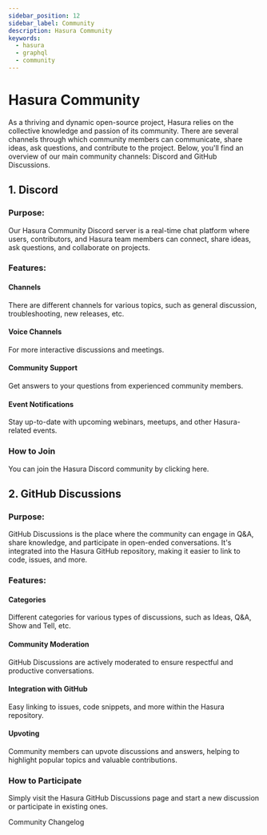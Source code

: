 ```yaml
---
sidebar_position: 12
sidebar_label: Community
description: Hasura Community
keywords:
  - hasura
  - graphql
  - community
---
```


# Hasura Community

As a thriving and dynamic open-source project, Hasura relies on the collective knowledge and passion of its community.
There are several channels through which community members can communicate, share ideas, ask questions, and contribute
to the project. Below, you'll find an overview of our main community channels: Discord and GitHub Discussions.

## 1. Discord

### Purpose:
Our Hasura Community Discord server is a real-time chat platform where users, contributors, and Hasura team members can
connect, share ideas, ask questions, and collaborate on projects.

### Features:

#### Channels
There are different channels for various topics, such as general discussion, troubleshooting, new
releases, etc.

#### Voice Channels
For more interactive discussions and meetings.

#### Community Support
Get answers to your questions from experienced community members.

#### Event Notifications
Stay up-to-date with upcoming webinars, meetups, and other Hasura-related events.

### How to Join
You can join the Hasura Discord community by clicking here.

## 2. GitHub Discussions

### Purpose:
GitHub Discussions is the place where the community can engage in Q&A, share knowledge, and participate in open-ended
conversations. It's integrated into the Hasura GitHub repository, making it easier to link to code, issues, and more.

### Features:

#### Categories
Different categories for various types of discussions, such as Ideas, Q&A, Show and Tell, etc.

#### Community Moderation
GitHub Discussions are actively moderated to ensure respectful and productive conversations.

#### Integration with GitHub
Easy linking to issues, code snippets, and more within the Hasura repository.

#### Upvoting
Community members can upvote discussions and answers, helping to highlight popular topics and valuable contributions.

### How to Participate
Simply visit the Hasura GitHub Discussions page and start a new discussion or participate in existing ones.

Community
Changelog